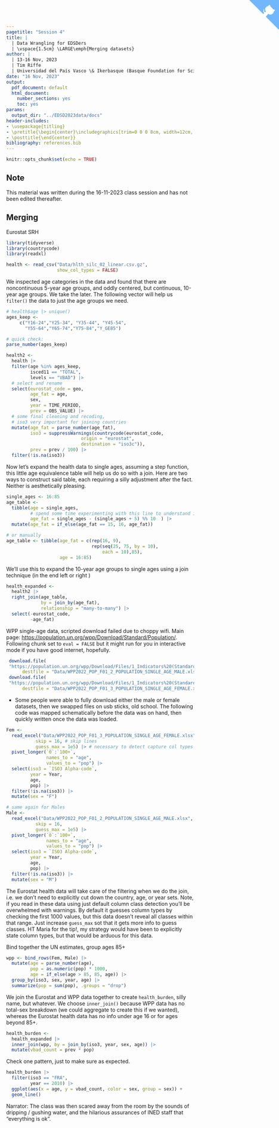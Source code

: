 ```yaml
---
pagetitle: "Session 4"
title: | 
  | Data Wrangling for EDSDers
  | \vspace{1.5cm} \LARGE\emph{Merging datasets}
author: |
  | 13-16 Nov, 2023
  | Tim Riffe
  | Universidad del País Vasco \& Ikerbasque (Basque Foundation for Science)
date: "16 Nov, 2023"
output:
  pdf_document: default 
  html_document:
    number_sections: yes
    toc: yes
params:
  output_dir: "../EDSD2023data/docs"
header-includes:
- \usepackage{titling}
- \pretitle{\begin{center}\includegraphics[trim=0 0 0 8cm, width=12cm, ]{assets/opik_upv_ikerbasque_logo_strip.pdf}\\[\bigskipamount]}
- \posttitle{\end{center}}
bibliography: references.bib
---
```




<a href="https://github.com/timriffe/EDSD2023data" class="github-corner" aria-label="View source on GitHub"><svg width="80" height="80" viewBox="0 0 250 250" style="fill:#70B7FD; color:#fff; position: absolute; top: 0; border: 0; right: 0;" aria-hidden="true"><path d="M0,0 L115,115 L130,115 L142,142 L250,250 L250,0 Z"></path><path d="M128.3,109.0 C113.8,99.7 119.0,89.6 119.0,89.6 C122.0,82.7 120.5,78.6 120.5,78.6 C119.2,72.0 123.4,76.3 123.4,76.3 C127.3,80.9 125.5,87.3 125.5,87.3 C122.9,97.6 130.6,101.9 134.4,103.2" fill="currentColor" style="transform-origin: 130px 106px;" class="octo-arm"></path><path d="M115.0,115.0 C114.9,115.1 118.7,116.5 119.8,115.4 L133.7,101.6 C136.9,99.2 139.9,98.4 142.2,98.6 C133.8,88.0 127.5,74.4 143.8,58.0 C148.5,53.4 154.0,51.2 159.7,51.0 C160.3,49.4 163.2,43.6 171.4,40.1 C171.4,40.1 176.1,42.5 178.8,56.2 C183.1,58.6 187.2,61.8 190.9,65.4 C194.5,69.0 197.7,73.2 200.1,77.6 C213.8,80.2 216.3,84.9 216.3,84.9 C212.7,93.1 206.9,96.0 205.4,96.6 C205.1,102.4 203.0,107.8 198.3,112.5 C181.9,128.9 168.3,122.5 157.7,114.1 C157.9,116.9 156.7,120.9 152.7,124.9 L141.0,136.5 C139.8,137.7 141.6,141.9 141.8,141.8 Z" fill="currentColor" class="octo-body"></path></svg></a><style>.github-corner:hover .octo-arm{animation:octocat-wave 560ms ease-in-out}@keyframes octocat-wave{0%,100%{transform:rotate(0)}20%,60%{transform:rotate(-25deg)}40%,80%{transform:rotate(10deg)}}@media (max-width:500px){.github-corner:hover .octo-arm{animation:none}.github-corner .octo-arm{animation:octocat-wave 560ms ease-in-out}}</style>

```r
knitr::opts_chunk$set(echo = TRUE)
```

## Note
This material was written during the 16-11-2023 class session and has not been edited thereafter.

## Merging

Eurostat SRH
```r
library(tidyverse)
library(countrycode)
library(readxl)

health <- read_csv("Data/hlth_silc_02_linear.csv.gz",
                   show_col_types = FALSE)
```

We inspected age categories in the data and found that there are noncontinuous 5-year age groups, and oddly centered, but continuous, 10-year age groups. We take the later. The following vector will help us `filter()` the data to just the age groups we need.
```r
# health$age |> unique()
ages_keep <-
     c("Y16-24","Y25-34", "Y35-44", "Y45-54",
       "Y55-64","Y65-74","Y75-84","Y_GE85")

# quick check:
parse_number(ages_keep)
```

```r
health2 <- 
  health |> 
  filter(age %in% ages_keep,
         isced11 == "TOTAL",
         levels == "VBAD") |> 
  # select and rename
  select(eurostat_code = geo,
         age_fat = age,
         sex,
         year = TIME_PERIOD,
         prev = OBS_VALUE) |> 
  # some final cleaning and recoding,
  # iso3 very important for joining countries
  mutate(age_fat = parse_number(age_fat),
         iso3 = suppressWarnings(countrycode(eurostat_code,
                            origin = "eurostat",
                            destination = "iso3c")),
         prev = prev / 100) |> 
  filter(!is.na(iso3))
```

Now let's expand the health data to single ages, assuming a step function, this little age equivalence table will help us do so with a join. Here are two ways to construct said table, each requiring a silly adjustment after the fact. Neither is aesthetically pleasing. 
```r
single_ages <- 16:85
age_table <-
  tibble(age = single_ages,
         # spend some time experimenting with this line to understand it
         age_fat = single_ages - (single_ages + 5) %% 10  ) |> 
  mutate(age_fat = if_else(age_fat == 15, 16, age_fat))

# or manually
age_table <- tibble(age_fat = c(rep(16, 9),
                                rep(seq(25, 75, by = 10),
                                    each = 10),85),
                    age = 16:85) 
```

We'll use this to expand the 10-year age groups to single ages using a join technique (in the end left or right )


```r

health_expanded <- 
  health2 |> 
  right_join(age_table, 
             by = join_by(age_fat),
             relationship = "many-to-many") |> 
  select(-eurostat_code,
         -age_fat)
```

WPP single-age data, scripted download failed due to choppy wifi. Main page: <https://population.un.org/wpp/Download/Standard/Population/>. Following chunk set to `eval = FALSE` but it might run for you in interactive mode if you have good internet, hopefully.
```r
 download.file(
 "https://population.un.org/wpp/Download/Files/1_Indicators%20(Standard)/EXCEL_FILES/2_Population/WPP2022_POP_F01_2_POPULATION_SINGLE_AGE_MALE.xlsx",
      destfile = "Data/WPP2022_POP_F01_2_POPULATION_SINGLE_AGE_MALE.xlsx")
 download.file(
 "https://population.un.org/wpp/Download/Files/1_Indicators%20(Standard)/EXCEL_FILES/2_Population/WPP2022_POP_F01_3_POPULATION_SINGLE_AGE_FEMALE.xlsx",
      destfile = "Data/WPP2022_POP_F01_3_POPULATION_SINGLE_AGE_FEMALE.xlsx")
```

* Some people were able to fully download either the male or female datasets, then we swapped files on usb sticks, old school. The following code was mapped schematically before the data was on hand, then quickly written once the data was loaded.

```r
Fem <-
  read_excel("Data/WPP2022_POP_F01_3_POPULATION_SINGLE_AGE_FEMALE.xlsx",
           skip = 16, # skip lines
           guess_max = 1e5) |> # necessary to detect capture col types correctly
  pivot_longer(`0`:`100+`, 
               names_to = "age", 
               values_to = "pop") |> 
  select(iso3 = `ISO3 Alpha-code`,
         year = Year,
         age,
         pop) |> 
  filter(!is.na(iso3)) |> 
  mutate(sex = "F")

# same again for Males
Male <-
  read_excel("Data/WPP2022_POP_F01_2_POPULATION_SINGLE_AGE_MALE.xlsx",
           skip = 16,
           guess_max = 1e5) |> 
  pivot_longer(`0`:`100+`, 
               names_to = "age", 
               values_to = "pop") |> 
  select(iso3 = `ISO3 Alpha-code`,
         year = Year,
         age,
         pop) |> 
  filter(!is.na(iso3)) |> 
  mutate(sex = "M")
```

The Eurostat health data will take care of the filtering when we do the join, i.e. we don't need to explicitly cut down the country, age, or year sets. Note, if you read in these data using just default column class detection you'll be overwhelmed with warnings. By default it guesses column types by checking the first 1000 values, but this data doesn't reveal all classes within that range. Just increase `guess_max` sot that it gets more info to guess classes. HT Maria for the tip!, my strategy would have been to explicitly state column types, but that would be arduous for this data.

Bind together the UN estimates, group ages 85+
```r
wpp <- bind_rows(Fem, Male) |> 
  mutate(age = parse_number(age),
         pop = as.numeric(pop) * 1000,
         age = if_else(age > 85, 85, age)) |> 
  group_by(iso3, sex, year, age) |> 
  summarize(pop = sum(pop), .groups = "drop")

```

We join the Eurostat and WPP data together to create `health_burden`, silly name, but whatever. We choose `inner_join()` because WPP data has no total-sex breakdown (we could aggregate to create this if we wanted), whereas the Eurostat health data has no info under age 16 or for ages beyond 85+. 
```r
health_burden <- 
  health_expanded |> 
  inner_join(wpp, by = join_by(iso3, year, sex, age)) |> 
  mutate(vbad_count = prev * pop)
```

Check one pattern, just to make sure as expected.
```r
health_burden |> 
  filter(iso3 == "FRA",
         year == 2010) |> 
  ggplot(aes(x = age, y = vbad_count, color = sex, group = sex)) +
  geom_line()
```

Narrator: The class was then scared away from the room by the sounds of dripping / gushing water, and the hilarious assurances of INED staff that "everything is ok".


